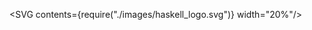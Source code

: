 

<SVG contents={require("./images/haskell_logo.svg")} width="20%"/>
<Title contents="Introduction to Haskell"/>

```haskell
quicksort [] = []
quicksort (x:xs) = quicksort smaller ++ [x] ++ quicksort larger
  where smaller = [y | y <- xs, y <= x]
        larger  = [y | y <- xs, y > x]
```

---

## Table of contents

- Install party
- Syntax
- Mob / pair programming

```notes
- Pizza somewhere in between ;)
- 3 possible ways to fill the talk:
  1. go over presentation, then coding
  2. first short introduction, then coding, use presentation at home
  3. Somewhere in between
- by no means comprehensive
```

---

## Tooling: projects

- **No** GHC installed globally!
- Better way: [stack](https://docs.haskellstack.org/en/stable/README/) (or cabal + nix)
- [hpack](https://github.com/sol/hpack)

---

## Tooling: editor

- My suggestions:
  - [vim](https://github.com/luc-tielen/dotfiles/blob/master/.config/nvim/plugins.vim#L58-L61)
  - emacs
  - VS Code
- Don't go all the way with IDE

```notes
As will be explained later, IDE is not that needed because of REPL and typesystem.
Editor is much more lightweight.
```

---

## Tooling: linting

- [hlint](https://github.com/ndmitchell/hlint)
- Very configurable (see README)

---

## Tooling: packages

- [hackage](http://hackage.haskell.org/)
- [stackage](https://www.stackage.org/)
- [nix](https://nixos.org/nix/)
- [hoogle](https://hoogle.haskell.org/)

```notes
- Browse for haskellPackages at https://nixos.org/nixos/packages.html
- Hoogle can be run locally (easier if you use nix)
```

---

## Tooling: TDD

- Types, not tests 🤪
- `stack build --fast --file-watch`
- Alternative: [ghcid](https://github.com/ndmitchell/ghcid)
- "Hole driven development"

---

## Tooling: tests

- ... Ok, I lied 😉
- [tasty testing framework](http://hackage.haskell.org/package/tasty)
- [hspec](http://hackage.haskell.org/package/hspec)
- [hedgehog](http://hackage.haskell.org/package/hedgehog) (or [quickcheck](http://hackage.haskell.org/package/QuickCheck))

```notes
Tasty has plugins for many different types of testing (unit testing, property based, ...)
```

---

## Syntax: high level view

<SVG contents={require("./schematics/module_structure.dot")} width="80%"/>

- Expression / declaration based language
- Every expression has return value (always!)

---

## Syntax: literals

```haskell
1         -- numbers *
3.14      -- fractional numbers *
'a'       -- Char
[1, 2, 3] -- lists
1:2:3:[]  -- lists
"abc123"  -- String = [Char] *
(1, 'b')  -- Tuples
()        -- () type (pronounced 'unit')
```

```notes
Number / Fractional: is a typeclass, will get back to that later
Lists: all elements have to be same type
Tuple: can contain different type per "slot"
String: can also be a typeclass with overloaded syntax
Haskell has 5 string types for very different usecases
Unit: can be compared to void in other languages (everything has a return type)
```

---

## Syntax: assignment + type annotations

```haskell
x :: Int
x = 1234

-- No type annotation required, Haskell has global type inference
y = "abc"

-- Multiple declarations are possible
fib :: Int -> Int
fib 0 = 1
fib 1 = 1
fib n = fib (n - 1) + fib (n - 2)
```

```notes
- Assignment is immutable, can not be reassigned
- Multiple bindings with different patterns: forms 1 big function declaration
```

---

```haskell Syntax: functions
y = myFancyFunction 1 "abc" -- look Ma, no parens!

-- Lambda syntax ('\\' resembles a 'λ' with "some" imagination)
myFancyFunction = \\num str -> take num str
-- non-lambda syntax:
myFancyFunctionAlt num str = take num str
-- you could even do this
myFancyFunctionAlt2 = take

-- Important distinction:
f ()       -- function that is applied 1 argument: ()
f (1 + 2)  -- function that is applied 1 argument: (1 + 2)
f (1, 2)   -- function that is applied 1 argument (as a tuple): (1, 2)
f 1 2      -- function that is applied 2 arguments: 1 and 2
-- Might look weird initially, but makes currying seamless!
----
1 > Function application
3:8 > Variations
10:15 > Function application gotchas
```

---

## Syntax: let expressions / where blocks

```haskell
calculation =
  let x = 1
      y = 2
  in x + y

anotherCalc = x + y where
  y = x + 3
  x = 1
```

```notes
- Order of declarations doesn't matter
- Regarding whitespace:
  - as long as indent increases, it's in same block
  - indentation becomes smaller => end of previous block
```

---

```haskell Syntax: conditionals
isZero :: Int -> Bool
isZero 0 = True
isZero _ = False

isZeroWithCase num =
  case num of
    0 -> True
    _ -> False

isZeroWithIf num =
  if num == 0
    then True
    else False

isZeroWithGuard num
  | num == 0 = True
  | otherwise = False

-- This basically creates a lambda (\\x -> x == 0)
isZeroSection = (== 0)
----
1:3 > Pattern matching
5:8 > Case expression
10:13 > If expression
15:17 > Guards
19:20 > Section
```

```notes
Arbritrarily nesting of patterns is possible
If always requires an else (always have to return a value)
```

---

```haskell Syntax: data types
type Name = String

newtype Age = Age Int
  deriving (Eq, Show)

data Dog = Dog Name Age
  deriving (Eq, Show)


dog :: Dog
dog = Dog "Falko" (Age 3)
----
1 > Type synonyms
3:4 > Newtypes
6:7 > Data types
10:11 > Using custom data types
```

```notes
- type: basically a type synonym
- newtype: creates a completely new type from an existing one
  -> for example: not allowed to do + on ages!
  -> no overhead!
- data: creates a new data type, as well as matching constructors
- great for building up your domain
- "crafting with negative space" / "making impossible states impossible"
```

---

```haskell Syntax: data types
data Dog = Dog { dogName :: Name, dogAge :: Age }
  deriving (Eq, Show)

data Tree a = Leaf a
            | Branch (Tree a) (Tree a)

tree :: Tree String
tree = Branch (Leaf "abc")
              (Branch (Leaf "def")
                      (Leaf "ghi"))
----
1:2 > Record syntax
4:5 > Sum / union types
7:10 > Example usage
4[3], 7[5] > Type constructors
4[5, 11], 5[8, 14], 7[7] > Type var replaced with "String"
4[9], 5[3], 8[5, 8], 9[2, 5], 10[2] > Data constructors
```

```notes
- Arbitrary forms of data types are possible!
- Sum types is something that is only recently really picking up steam,
  helps a lot in modeling data so that it can only represent valid states
- Best no record syntax on sum types (leads to partial functions)
```

---

## Syntax: lists

```haskell
-- Comprehensions
x = [x + 1 | x <- [1..10], x > 5]

x' = map (+ 1) (filter (> 5) [1..10])

-- Infinite lists
infiniteUnevens = [1, 3..]
```

---

## Syntax: do notation

```haskell
greetAction :: IO ()
greetAction = do
  print "Hello, what is your name?"
  name <- getLine
  let message = "Hello " ++ name ++ "!"
  print message
```

```notes
- Heavily used in Haskell for 'sequential' computation
- Different syntax, no assignment!
- **A lot** of syntactic sugar is taking place here! (Will be explained in another session)
- Actions, like everything else are lazy => can be composed together to form bigger actions
- Haskell performs no IO directly (runtime does this), you perform IO by equating a value to 'main'
```

---

## Syntax: module / import / exports

```haskell
module Main ( main  -- exports go between the ( and )
            , myHelperFunction
            ) where

import MyOtherModule
-- or: import MyOtherModule ( func1, Dog(..) )
-- ^ imports only certain functions / types

main :: IO ()
main = ...

myHelperFunction = ...
```

---

## Syntax

- Only showed most commonly used features
- Typeclasses left out (focus for next time!)

---

## References: books

- [The Haskell book](http://haskellbook.com/)
- [Learn you a Haskell](http://learnyouahaskell.com/)
- [Real world Haskell (dated)](http://book.realworldhaskell.org/read/)
- [Joy of Haskell](https://joyofhaskell.com/)
- [Book of monads](https://www.amazon.com/Book-Monads-practice-applied-problems-ebook/dp/B07JNZHYLT)

```notes
Sorted by the order I would read them in
```

---

## References: other

- [Official Haskell website](https://www.haskell.org/)
- [Haskell wiki](https://wiki.haskell.org/Introduction)
- [What I wish I knew when I was learning Haskell](http://dev.stephendiehl.com/hask/)
- [Typeclassopedia](https://wiki.haskell.org/Typeclassopedia)

---

## Mob / pair programming

- Download and unpack this [tarball](https://github.com/luc-tielen/talks/blob/introduction-to-haskell/introduction_to_haskell/example_project/introduction-to-haskell.tar.gz)
- Common stack commands: see Makefile
- Short exercises: `make repl`
- Longer exercises: add to Main.hs & `make test`

- Form small groups (2-3 people?)
- Good luck! 😉

```notes
- :? for possible commands in REPL
```

---

## Exercises (1)

- Experiment with the syntax!
- Try out `:t`, `:i`, `:?`, ... in REPL
- Make your own boolean data type
- List comprehension for deck of cards (typesafe!)
- Write a function for checking prime numbers
- Find all primes between 1 and 100

---

## Exercises (2)

- Fizzbuzz
- Quicksort
- Insert an element into the list at a specific index
- Sort a list of strings by length of the string
- Duplicate each element of a list X times
- Write a function for zipping 2 lists

---

## Exercises (3)

- Write a greet program for interacting with a user
- Write map / filter / foldl ("reduce")
- Write a calculator (expression type + interpreter)
- ...

